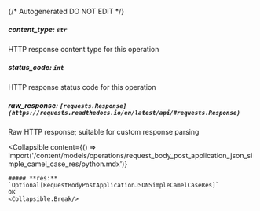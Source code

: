 {/* Autogenerated DO NOT EDIT  */}

##### **content_type:** `str`
HTTP response content type for this operation

##### **status_code:** `int`
HTTP response status code for this operation

##### **raw_response:** `[requests.Response](https://requests.readthedocs.io/en/latest/api/#requests.Response)`
Raw HTTP response; suitable for custom response parsing

<Collapsible
    content={() => import('/content/models/operations/request_body_post_application_json_simple_camel_case_res/python.mdx')}
>
    ##### **res:** `Optional[RequestBodyPostApplicationJSONSimpleCamelCaseRes]`
    OK
    <Collapsible.Break/>
</Collapsible>

